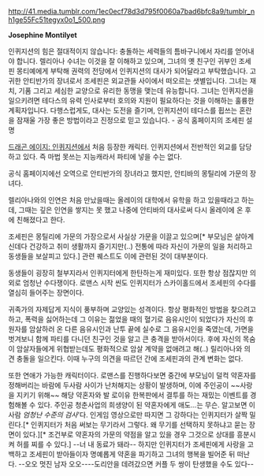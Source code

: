 http://41.media.tumblr.com/1ec0ecf78d3d795f0060a7bad6bfc8a9/tumblr_nh1ge55Fc51tegyx0o1_500.png


'''Josephine Montilyet'''

인퀴지션의 힘은 절대적이지 않습니다: 충돌하는 세력들의 틈바구니에서 자리를 얻어내야 합니다. 렐리아나 수녀는 이것을 잘 이해하고 있으며, 그녀의 옛 친구인 귀부인 조세핀 몽티예에게 부탁해 권력의 전당에서 인퀴지션의 대사가 되어달라고 부탁했습니다. 고귀한 안티반가의 장녀로서 조세핀은 외교관들 사이에서 떠오르는 샛별입니다. 그녀는 재치, 기품 그리고 세심한 교양으로 유리한 동맹을 맺는데 유능합니다. 그녀는 인퀴지션을 일으키려면 테다스의 유력 인사로부터 호의와 지원이 필요하다는 것을 이해하는 훌륭한 계획자입니다. 다행스럽게도, 대사는 도전을 즐기며, 인퀴지션이 테다스를 휩쓰는 혼란을 잠재울 가장 좋은 방법이라고 진정으로 믿고 있습니다. - 공식 홈페이지의 조세핀 설명


[[드래곤 에이지: 인퀴지션]]에서 처음 등장한 캐릭터. 인퀴지션에서 전반적인 외교를 담당하고 있다. 즉 마법 못쓰는 지능캐라서 파티에 넣을 수는 없다.

공식 홈페이지에선 오역으로 안티반가의 장녀라고 했지만, 안티바의 몽틸리에 가문의 장녀다.

렐리아나와의 인연은 처음 만났을때는 올레이의 대학에서 유학을 하고 있을때라고 하는데, 그때는 깊은 인연을 쌓지는 못 했고 나중에 안티바의 대사로써 다시 올레이에 온 후에 친해졌다고 한다.

조세핀은 몽틸리에 가문의 가장으로서 사실상 가문을 이끌고 있으며[* 부모님은 살아계신데다 건강하고 취미 생활까지 즐기지만(..) 전통에 따라 자신이 가문의 일을 처리하고 동생들을 보살피고 있다.] 관련 퀘스트도 이에 관련된 것이 대부분이다.

동생들이 굉장히 철부지라서 인퀴지터에게 한탄하는게 재미있다. 또한 항상 점잖지만 의외로 엄청난 수다쟁이다. 로맨스 시작 씬도 인퀴지터가 스카이홀드에서 조세핀의 수다를 열심히 들어주는 장면이다.

귀족가의 자제답게 지식이 풍부하며 교양있는 성격이다. 항상 평화적인 방법을 찾으려고 하고, 폭력을 싫어하는데 그 이유는 젊었을 때의 혈기로 음유시인이 되었다가 자신의 후원자를 암살하러 온 다른 음유시인과 난투 끝에 실수로 그 음유시인을 죽였는데, 가면을 벗겨보니 함께 파티를 다니던 친구인 것을 알고 큰 충격을 받아서이다. 후에 자신의 목숨이 암살자들에게 위협받는데도 평화적으로 암살 계약을 없애려고 해(..) 릴리아나와 의견 충돌을 일으킨다. 이때 누구의 의견을 따르던 간에 조세핀과의 관계 변화는 없다.

또한 연애가 가능한 캐릭터이다. 로맨스를 진행하다보면 중간에 부모님이 덜컥 약혼자를 정해버리는 바람에 두사람 사이가 난처해지는 상황이 발생하며, 이에 주인공이 ~~사랑을 지키기 위해~~ 해당 약혼자와 발 로이유 한복판에서 결투를 하는 재밌는 이벤트를 경험해볼 수 있다. 주인공 청춘사업의 희생양이 된 약혼자에게 애도...는 무슨. 알고보면 이 사람 ''엄청난 수준의 검사'''다. 인게임 영상으로만 따지면 그 강하다는 인퀴지터가 살짝 밀린다.[* 인퀴지터가 처음 써보는 무기라서 그렇다. 왜 무기를 선택하지 못하냐고 묻는 장면이 있다.][* 조건부로 약혼자의 가문의 약점을 알고 있을 경우 그것으로 상대를 흥분시켜 허를 찌를 수 있다.]  --너 내 동료가 돼라-- 하지만 인퀴지터가 조세핀에게 사랑을 고백하고 조세핀이 받아들이자 명예롭게 약혼을 파기하고 그녀의 행복을 빌어준 뒤 떠난다. --오오 멋진 남자 오오----도리안을 데려갔으면 커플 두 쌍이 탄생했을 수도 있다--
